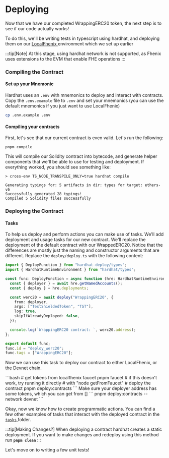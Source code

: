 
# Deploying

Now that we have our completed WrappingERC20 token, the next step is to see if our code actually works!

To do this, we'll be writing tests in typescript using hardhat, and deploying them on our [LocalFhenix ](../../devdocs/Setting%20Up%20Your%20Environment/Hardhat.md) environment which we set up earlier

:::tip[Note]
At this stage, using hardhat network is not supported, as Fhenix uses extensions to the EVM that enable FHE operations
:::

### Compiling the Contract

#### Set up your Mnemonic

Hardhat uses an `.env` with mnemonics to deploy and interact with contracts. Copy the `.env.example` file to `.env` and set your mnemonics (you can use the default mnemonics if you just want to use LocalFhenix)

```bash
cp .env.example .env
```

#### Compiling your contracts

First, let's see that our current contract is even valid. Let's run the following:

```
pnpm compile
```

This will compile our Solidity contract into bytecode, and generate helper components that we'll be able to use for testing and deployment. If everything worked, you should see something like:

```
> cross-env TS_NODE_TRANSPILE_ONLY=true hardhat compile

Generating typings for: 5 artifacts in dir: types for target: ethers-v6
Successfully generated 28 typings!
Compiled 5 Solidity files successfully
```

### Deploying the Contract

#### Tasks

To help us deploy and perform actions you can make use of tasks. We'll add deployment and usage tasks for our new contract. We'll replace the deployment of the default contract with our WrappedERC20. Notice that the differences are mostly just the naming and constructor arguments that are different. Replace the `deploy/deploy.ts` with the following content:

```typescript
import { DeployFunction } from "hardhat-deploy/types";
import { HardhatRuntimeEnvironment } from "hardhat/types";

const func: DeployFunction = async function (hre: HardhatRuntimeEnvironment) {
  const { deployer } = await hre.getNamedAccounts();
  const { deploy } = hre.deployments;

  const werc20 = await deploy("WrappingERC20", {
    from: deployer,
    args: ["TestShieldedToken", "TST"],
    log: true,
    skipIfAlreadyDeployed: false,
  });

  console.log(`WrappingERC20 contract: `, werc20.address);
};

export default func;
func.id = "deploy_werc20";
func.tags = ["WrappingERC20"];
```

Now we can use this task to deploy our contract to either LocalFhenix, or the Devnet chain.


<Tabs>
  <TabItem value="localfhenix" label="LocalFhenix" default>
    ```bash
# get tokens from localfhenix faucet
pnpm faucet
# if this doesn't work, try running it directly
# with "node getFromFaucet"
# deploy the contract
pnpm deploy:contracts
```
  </TabItem>
  <TabItem value="fhenix-frontier" label="Fhenix Frontier">
    Make sure your deployer address has some tokens, which you can get from []
```
pnpm deploy:contracts --network devnet
```
  </TabItem>
</Tabs>

Okay, now we know how to create programmatic actions. You can find a few other examples of tasks that interact with the deployed contract in the [`tasks` ](https://github.com/FhenixProtocol/werc20-example/tree/main/tasks)folder.



:::tip[Making Changes?]
When deploying a contract hardhat creates a static deployment. If you want to make changes and redeploy using this method run **`pnpm clean`**
:::

Let's move on to writing a few unit tests!
